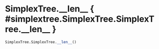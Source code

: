 # SimplexTree.__len__ { #simplextree.SimplexTree.SimplexTree.__len__ }

```python
SimplexTree.SimplexTree.__len__()
```

